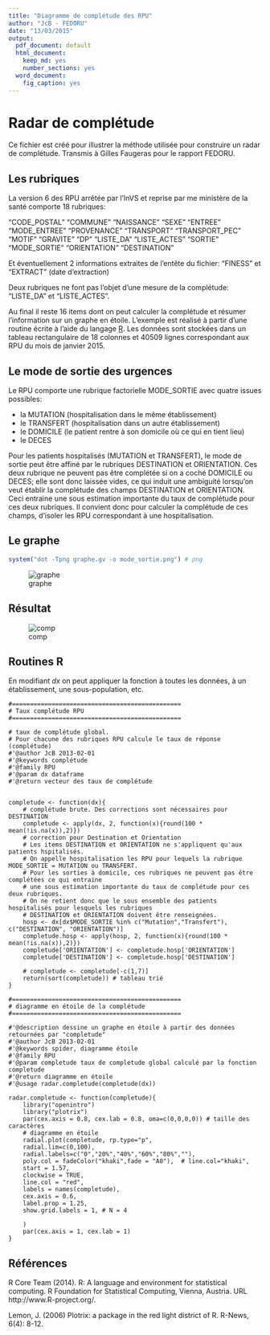 ```yaml
---
title: "Diagramme de complétude des RPU"
author: "JcB - FEDORU"
date: "13/03/2015"
output:
  pdf_document: default
  html_document:
    keep_md: yes
    number_sections: yes
  word_document:
    fig_caption: yes
---
```


Radar de complétude
===================

Ce fichier est créé pour illustrer la méthode utilisée pour construire un radar de complétude.
Transmis à Gilles Faugeras pour le rapport FEDORU.

Les rubriques
-------------

La version 6 des RPU arrêtée par l'InVS et reprise par me ministère de la santé comporte 18 rubriques:

"CODE_POSTAL"   "COMMUNE"  "NAISSANCE" "SEXE" "ENTREE" "MODE_ENTREE" "PROVENANCE" "TRANSPORT"     "TRANSPORT_PEC"
"MOTIF" "GRAVITE"  "DP" "LISTE_DA"  "LISTE_ACTES"
"SORTIE" "MODE_SORTIE" "ORIENTATION"  "DESTINATION"

Et éventuellement 2 informations extraites de l'entête du fichier:
"FINESS" et "EXTRACT" (date d'extraction)   
                        
Deux rubriques ne font pas l'objet d'une mesure de la complétude: "LISTE_DA" et "LISTE_ACTES".

Au final il reste 16 items dont on peut calculer la complétude et résumer l'information sur un graphe en étoile. L'exemple est réalisé à partir d'une routine écrite à l'aide du langage [R](). Les données sont stockées dans un tableau rectangulaire de 18 colonnes et 40509 lignes correspondant aux RPU du mois de janvier 2015.

Le mode de sortie des urgences
------------------------------

Le RPU comporte une rubrique factorielle MODE_SORTIE avec quatre issues possibles:

- la MUTATION (hospitalisation dans le même établissement)
- le TRANSFERT (hospitalisation dans un autre établissement)
- le DOMICILE (le patient rentre à son domicile où ce qui en tient lieu)
- le DECES

Pour les patients hospitalisés (MUTATION et TRANSFERT), le mode de sortie peut être affiné par le rubriques DESTINATION et ORIENTATION.
Ces deux rubrique ne peuvent pas être complétée si on a coché DOMICILE ou DECES; elle sont donc laissée vides, ce qui induit une ambiguité lorsqu'on veut établir la complétude des champs DESTINATION et ORIENTATION. Ceci entraine une sous estimation importante du taux de complétude pour ces deux rubriques. Il convient donc pour calculer la complétude de ces champs, d'isoler les RPU correspondant à une hospitalisation.

Le graphe
---------

```r
system("dot -Tpng graphe.gv -o mode_sortie.png") # png
```
![graphe](mode_sortie.png)

Résultat
--------

![comp](../rapport_2014_files/figure-html/completude-2.png)


Routines R
----------

En modifiant _dx_ on peut appliquer la fonction à toutes les données, à un établissement, une sous-population, etc.

```{}
#===============================================
# Taux complétude RPU
#===============================================

# taux de complétude global. 
# Pour chacune des rubriques RPU calcule le taux de réponse (complétude)
#'@author JcB 2013-02-01
#'@keywords complétude
#'@family RPU
#'@param dx dataframe
#'@return vecteur des taux de complétude


completude <- function(dx){
    # complétude brute. Des corrections sont nécessaires pour DESTINATION
    completude <- apply(dx, 2, function(x){round(100 * mean(!is.na(x)),2)})
    # correction pour Destination et Orientation
    # Les items DESTINATION et ORIENTATION ne s'appliquent qu'aux patients hspitalisés. 
    # On appelle hospitalisation les RPU pour lequels la rubrique MODE_SORTIE = MUTATION ou TRANSFERT. 
    # Pour les sorties à domicile, ces rubriques ne peuvent pas être complétées ce qui entraine 
    # une sous estimation importante du taux de complétude pour ces deux rubriques. 
    # On ne retient donc que le sous ensemble des patients hospitalisés pour lesquels les rubriques 
    # DESTINATION et ORIENTATION doivent être renseignées.
    hosp <- dx[dx$MODE_SORTIE %in% c("Mutation","Transfert"), c("DESTINATION", "ORIENTATION")]
    completude.hosp <- apply(hosp, 2, function(x){round(100 * mean(!is.na(x)),2)})
    completude['ORIENTATION'] <- completude.hosp['ORIENTATION']
    completude['DESTINATION'] <- completude.hosp['DESTINATION']
    
    # completude <- completude[-c(1,7)]
    return(sort(completude)) # tableau trié
}

#===============================================
# diagramme en étoile de la complétude
#===============================================

#'@description dessine un graphe en étoile à partir des données retournées par "completude"
#'@author JcB 2013-02-01
#'@keywords spider, diagramme étoile
#'@family RPU
#'@param completude taux de completude global calculé par la fonction completude
#'@return diagramme en étoile
#'@usage radar.completude(completude(dx))

radar.completude <- function(completude){
    library("openintro")
    library("plotrix")
    par(cex.axis = 0.8, cex.lab = 0.8, oma=c(0,0,0,0)) # taille des caractères
    # diagramme en étoile
    radial.plot(completude, rp.type="p", 
    radial.lim=c(0,100), 
    radial.labels=c("0","20%","40%","60%","80%",""),
    poly.col = fadeColor("khaki",fade = "A0"),  # line.col="khaki",
    start = 1.57, 
    clockwise = TRUE, 
    line.col = "red", 
    labels = names(completude), 
    cex.axis = 0.6,
    label.prop = 1.25, 
    show.grid.labels = 1, # N = 4
   
    )
    par(cex.axis = 1, cex.lab = 1)
}

```

Références
----------

R Core Team (2014). R: A language and environment for statistical computing. R Foundation for Statistical Computing, Vienna,
  Austria. URL http://www.R-project.org/.

 Lemon, J. (2006) Plotrix: a package in the red light district of R. R-News, 6(4): 8-12.